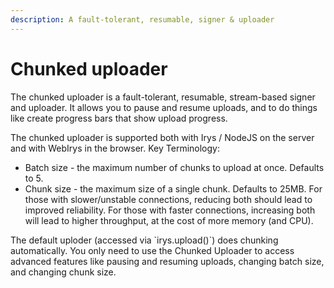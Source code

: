 ```yaml
---
description: A fault-tolerant, resumable, signer & uploader
---
```



# Chunked uploader

The chunked uploader is a fault-tolerant, resumable, stream-based signer and uploader. It allows you to pause and resume uploads, and to do things like create progress bars that show upload progress.

The chunked uploader is supported both with Irys / NodeJS on the server and with WebIrys in the browser.
Key Terminology:

-   Batch size - the maximum number of chunks to upload at once. Defaults to 5.
-   Chunk size - the maximum size of a single chunk. Defaults to 25MB. For those with slower/unstable connections, reducing both should lead to improved reliability. For those with faster connections, increasing both will lead to higher throughput, at the cost of more memory (and CPU).

<Callout type="info" emoji="ℹ️">
	The default uploder (accessed via `irys.upload()`) does chunking automatically. You only need to use the Chunked
	Uploader to access advanced features like pausing and resuming uploads, changing batch size, and changing chunk
	size.
</Callout>
